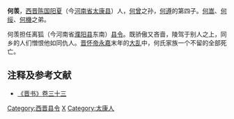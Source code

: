 '''何羡'''，[[西晋|西晋]][[陈郡|陈国]][[阳夏|阳夏]]（今[[河南省|河南省]][[太康县|太康县]]）人，[[何曾|何曾]]之孙，[[何遵_(西晋)|何遵]]的第四子。[[何嵩|何嵩]]、[[何绥|何绥]]、[[何機|何機]]之弟。

何羡担任离狐（今河南省[[濮阳县|濮阳县]]东南）[[县令|县令]]。既骄傲又吝啬，陵驾于别人之上，同乡的人们憎恨他如同仇人。[[晋怀帝|晋怀帝]][[永嘉|永嘉]]末年的[[永嘉之乱|大乱]]中，何氏家族一个不留的全部死亡。

== 注释及参考文献 ==
*[[:s:晋书/卷033|《晋书》卷三十三]]

{{DEFAULTSORT:H}}
[[Category:西晋县令|Category:西晋县令]]
[[Category:何姓|X]]
[[Category:太康人|Category:太康人]]